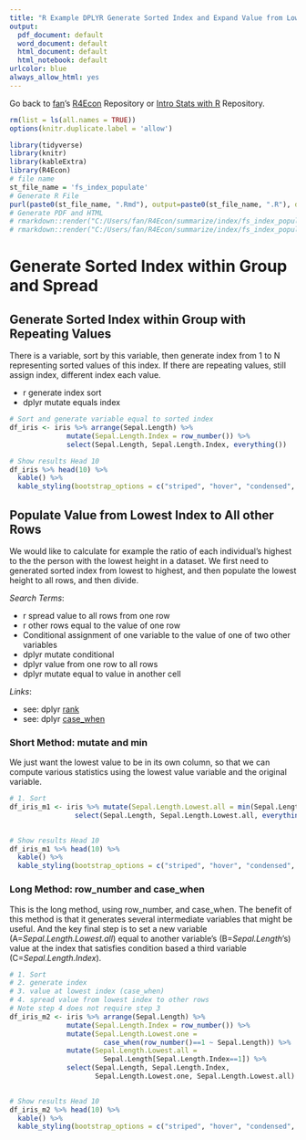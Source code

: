 ```yaml
---
title: "R Example DPLYR Generate Sorted Index and Expand Value from Lowest Index to All Rows"
output:
  pdf_document: default
  word_document: default
  html_document: default
  html_notebook: default
urlcolor: blue
always_allow_html: yes
---
```


Go back to [fan](http://fanwangecon.github.io/CodeDynaAsset/)'s [R4Econ](https://fanwangecon.github.io/R4Econ/) Repository or [Intro Stats with R](https://fanwangecon.github.io/Stat4Econ/) Repository.

```r
rm(list = ls(all.names = TRUE))
options(knitr.duplicate.label = 'allow')
```

```r
library(tidyverse)
library(knitr)
library(kableExtra)
library(R4Econ)
# file name
st_file_name = 'fs_index_populate'
# Generate R File
purl(paste0(st_file_name, ".Rmd"), output=paste0(st_file_name, ".R"), documentation = 2)
# Generate PDF and HTML
# rmarkdown::render("C:/Users/fan/R4Econ/summarize/index/fs_index_populate.Rmd", "pdf_document")
# rmarkdown::render("C:/Users/fan/R4Econ/summarize/index/fs_index_populate.Rmd", "html_document")
```

# Generate Sorted Index within Group and Spread

## Generate Sorted Index within Group with Repeating Values

There is a variable, sort by this variable, then generate index from 1 to N representing sorted values of this index. If there are repeating values, still assign index, different index each value. 

- r generate index sort
- dplyr mutate equals index

```r
# Sort and generate variable equal to sorted index
df_iris <- iris %>% arrange(Sepal.Length) %>% 
              mutate(Sepal.Length.Index = row_number()) %>%
              select(Sepal.Length, Sepal.Length.Index, everything())

# Show results Head 10
df_iris %>% head(10) %>%
  kable() %>%
  kable_styling(bootstrap_options = c("striped", "hover", "condensed", "responsive"))
```

## Populate Value from Lowest Index to All other Rows

We would like to calculate for example the ratio of each individual's highest to the the person with the lowest height in a dataset. We first need to generated sorted index from lowest to highest, and then populate the lowest height to all rows, and then divide. 


*Search Terms*:

- r spread value to all rows from one row
- r other rows equal to the value of one row
- Conditional assignment of one variable to the value of one of two other variables
- dplyr mutate conditional
- dplyr value from one row to all rows
- dplyr mutate equal to value in another cell

*Links*:

- see: dplyr [rank](https://dplyr.tidyverse.org/reference/ranking.html)
- see: dplyr [case_when](https://dplyr.tidyverse.org/reference/case_when.html)

### Short Method: mutate and min

We just want the lowest value to be in its own column, so that we can compute various statistics using the lowest value variable and the original variable.

```r
# 1. Sort
df_iris_m1 <- iris %>% mutate(Sepal.Length.Lowest.all = min(Sepal.Length)) %>%
                select(Sepal.Length, Sepal.Length.Lowest.all, everything())
              

# Show results Head 10
df_iris_m1 %>% head(10) %>%
  kable() %>%
  kable_styling(bootstrap_options = c("striped", "hover", "condensed", "responsive"))
```

### Long Method: row_number and case_when

This is the long method, using row_number, and case_when. The benefit of this method is that it generates several intermediate variables that might be useful. And the key final step is to set a new variable (A=*Sepal.Length.Lowest.all*) equal to another variable's (B=*Sepal.Length*'s) value at the index that satisfies condition based a third variable (C=*Sepal.Length.Index*).

```r
# 1. Sort
# 2. generate index
# 3. value at lowest index (case_when)
# 4. spread value from lowest index to other rows
# Note step 4 does not require step 3
df_iris_m2 <- iris %>% arrange(Sepal.Length) %>% 
              mutate(Sepal.Length.Index = row_number()) %>%
              mutate(Sepal.Length.Lowest.one = 
                       case_when(row_number()==1 ~ Sepal.Length)) %>%
              mutate(Sepal.Length.Lowest.all = 
                       Sepal.Length[Sepal.Length.Index==1]) %>%
              select(Sepal.Length, Sepal.Length.Index, 
                     Sepal.Length.Lowest.one, Sepal.Length.Lowest.all)
              

# Show results Head 10
df_iris_m2 %>% head(10) %>%
  kable() %>%
  kable_styling(bootstrap_options = c("striped", "hover", "condensed", "responsive"))
```

